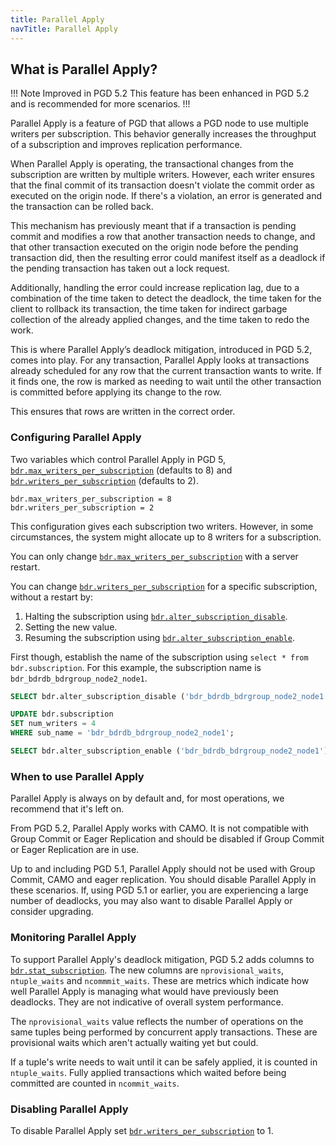 ```yaml
---
title: Parallel Apply
navTitle: Parallel Apply
---
```


## What is Parallel Apply?

!!! Note Improved in PGD 5.2
This feature has been enhanced in PGD 5.2 and is recommended for more scenarios. 
!!!

Parallel Apply is a feature of PGD that allows a PGD node to use multiple writers per subscription. This behavior generally increases the throughput of a subscription and improves replication performance.

When Parallel Apply is operating, the transactional changes from the subscription are written by multiple writers. However, each writer ensures that the final commit of its transaction doesn't violate the commit order as executed on the origin node. If there's a violation, an error is generated and the transaction can be rolled back.

This mechanism has previously meant that if a transaction is pending commit and modifies a row that another transaction needs to change, and that other transaction executed on the origin node before the pending transaction did, then the resulting error could manifest itself as a deadlock if the pending transaction has taken out a lock request. 

Additionally, handling the error could increase replication lag, due to a combination of the time taken to detect the deadlock, the time taken for the client to rollback its transaction, the time taken for indirect garbage collection of the already applied changes, and the time taken to redo the work. 

This is where Parallel Apply’s deadlock mitigation, introduced in PGD 5.2, comes into play. For any transaction, Parallel Apply looks at transactions already scheduled for any row that the current transaction wants to write. If it finds one, the row is marked as needing to wait until the other transaction is committed before applying its change to the row.

This ensures that rows are written in the correct order.  

### Configuring Parallel Apply

Two variables which control Parallel Apply in PGD 5, [`bdr.max_writers_per_subscription`](/pgd/latest/reference/pgd-settings#bdrmax_writers_per_subscription) (defaults to 8) and [`bdr.writers_per_subscription`](/pgd/latest/reference/pgd-settings#bdrwriters_per_subscription) (defaults to 2).

```plain
bdr.max_writers_per_subscription = 8
bdr.writers_per_subscription = 2
```

This configuration gives each subscription two writers. However, in some circumstances, the system might allocate up to 8 writers for a subscription.

You can only change [`bdr.max_writers_per_subscription`](/pgd/latest/reference/pgd-settings#bdrmax_writers_per_subscription) with a server restart.

You can change [`bdr.writers_per_subscription`](/pgd/latest/reference/pgd-settings#bdrwriters_per_subscription) for a specific subscription, without a restart by:

1. Halting the subscription using [`bdr.alter_subscription_disable`](/pgd/latest/reference/nodes-management-interfaces#bdralter_subscription_disable).
1. Setting the new value.
1. Resuming the subscription using [`bdr.alter_subscription_enable`](/pgd/latest/reference/nodes-management-interfaces#bdralter_subscription_enable). 


First though, establish the name of the subscription using `select * from bdr.subscription`. For this example, the subscription name is `bdr_bdrdb_bdrgroup_node2_node1`.

```sql
SELECT bdr.alter_subscription_disable ('bdr_bdrdb_bdrgroup_node2_node1');

UPDATE bdr.subscription
SET num_writers = 4
WHERE sub_name = 'bdr_bdrdb_bdrgroup_node2_node1';

SELECT bdr.alter_subscription_enable ('bdr_bdrdb_bdrgroup_node2_node1');
```

### When to use Parallel Apply

Parallel Apply is always on by default and, for most operations, we recommend that it's left on.

From PGD 5.2, Parallel Apply works with CAMO. It is not compatible with Group Commit or Eager Replication and should be disabled if Group Commit or Eager Replication are in use. 

Up to and including PGD 5.1, Parallel Apply should not be used with Group Commit, CAMO and eager replication. You should disable Parallel Apply in these scenarios. If, using PGD 5.1 or earlier, you are experiencing a large number of deadlocks, you may also want to disable Parallel Apply or consider upgrading.

### Monitoring Parallel Apply

To support Parallel Apply's deadlock mitigation, PGD 5.2 adds columns to [`bdr.stat_subscription`](/pgd/latest/reference/catalogs-visible#bdrstat_subscription). The new columns are `nprovisional_waits`, `ntuple_waits` and `ncommmit_waits`. These 
are metrics which indicate how well Parallel Apply is managing what would have previously been deadlocks. They are not 
indicative of overall system performance.

The `nprovisional_waits` value reflects the number of operations on the same tuples being performed by concurrent apply transactions. These are provisional waits which aren't actually waiting yet but could. 

If a tuple's write needs to wait until it can be safely applied, it is counted in `ntuple_waits`. Fully applied transactions which waited before being committed are counted in `ncommit_waits`. 

### Disabling Parallel Apply

To disable Parallel Apply set [`bdr.writers_per_subscription`](/pgd/latest/reference/pgd-settings#bdrwriters_per_subscription) to 1.

